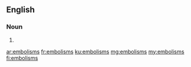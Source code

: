 ==English==

===Noun===
{{head|en|plural}}

# {{plural of|embolism|lang=en}}

[[ar:embolisms]]
[[fr:embolisms]]
[[ku:embolisms]]
[[mg:embolisms]]
[[my:embolisms]]
[[fi:embolisms]]
